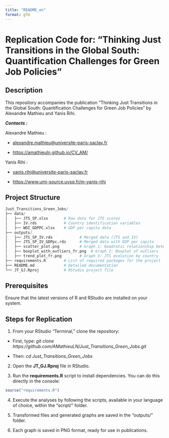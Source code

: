 ```yaml
---
title: "README_en"
format: gfm
---
```


# Replication Code for: "Thinking Just Transitions in the Global South: Quantification Challenges for Green Job Policies"

## Description

This repository accompanies the publication "Thinking Just Transitions in the Global South: Quantification Challenges for Green Job Policies" by Alexandre Mathieu and Yanis Rihi.

***Contacts :***

Alexandre Mathieu :

-   [alexandre.mathieu\@universite-paris-saclay.fr]{.underline}

-   <https://amathieuln.github.io/CV_AM/>

Yanis Rihi :

-   [yanis.rihi\@universite-paris-saclay.fr]{.underline}

-   <https://www.umi-source.uvsq.fr/m-yanis-rihi>

## Project Structure

```r
Just_Transitions_Green_Jobs/
├── data/
│   ├── JTS_SP.xlsx       # Raw data for JTS scores
│   ├── IV.rds            # Country identification variables
│   ├── WDI_GDPPC.xlsx    # GDP per capita data
├── outputs/
│   ├── JTS_SP_IV.rds            # Merged data (JTS and IV)
│   ├── JTS_SP_IV_GDPpc.rds      # Merged data with GDP per capita
│   ├── scatter_plot.png         # Graph 1: Quadratic relationship between JTS and GDP per capita
│   ├── boxplot_with_outliers_fr.png  # Graph 2: Boxplot of outliers
│   ├── trend_plot_fr.png        # Graph 3: JTS evolution by country
├── requirements.R        # List of required packages for the project
├── README.md             # Detailed documentation
└── JT_GJ.Rproj           # RStudio project file
```

## Prerequisites

Ensure that the latest versions of R and RStudio are installed on your system.

## Steps for Replication

1.  From your RStudio "Terminal," clone the repository:

-   First, type: *git clone https://github.com/AMathieuLN/Just_Transitions_Green_Jobs.git*

-   Then: *cd Just_Transitions_Green_Jobs*

2.  Open the **JT_GJ.Rproj** file in RStudio.

3.  Run the **requirements.R** script to install dependencies. You can do this directly in the console:

```r
source("requirements.R")
```

4.  Execute the analyses by following the scripts, available in your language of choice, within the "script/" folder.

5.  Transformed files and generated graphs are saved in the "outputs/" folder.

6.  Each graph is saved in PNG format, ready for use in publications.
